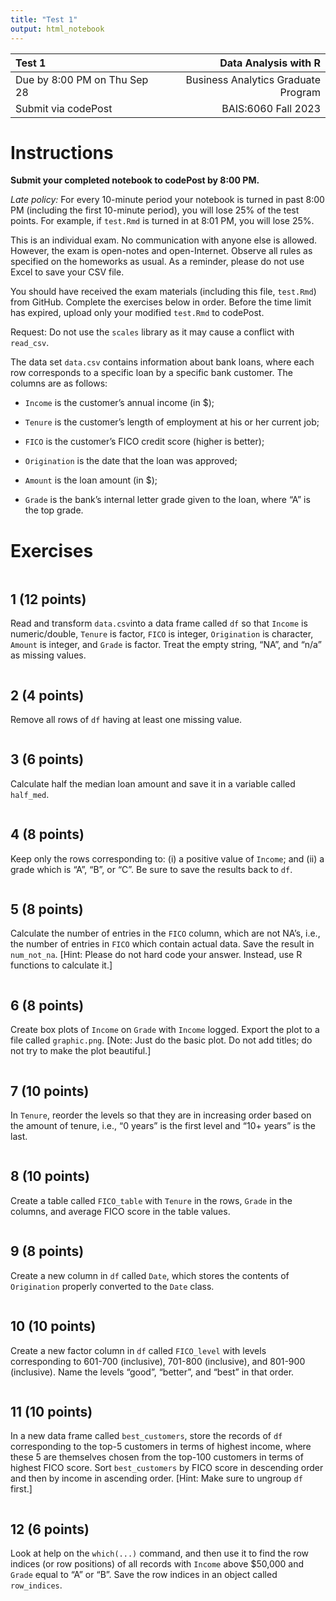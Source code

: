 ---
title: "Test 1"
output: html_notebook
---

| Test 1                         |                Data Analysis with R |
| :---                           |                                ---: |
| Due by 8:00 PM on Thu Sep 28   | Business Analytics Graduate Program |
| Submit via codePost            |                 BAIS:6060 Fall 2023 |

# Instructions

**Submit your completed notebook to codePost by 8:00 PM.**

*Late policy:* For every 10-minute period your notebook is turned in
past 8:00 PM (including the first 10-minute period), you will lose 25%
of the test points. For example, if `test.Rmd` is turned in at 8:01 PM,
you will lose 25%.

This is an individual exam. No communication with anyone else is
allowed. However, the exam is open-notes and open-Internet. Observe all
rules as specified on the homeworks as usual. As a reminder, please do
not use Excel to save your CSV file.

You should have received the exam materials (including this file,
`test.Rmd`) from GitHub. Complete the exercises below in order. Before the
time limit has expired, upload only your modified `test.Rmd` to codePost.

Request: Do not use the `scales` library as it may cause a conflict with
`read_csv`.

The data set `data.csv` contains information about bank loans, where each
row corresponds to a specific loan by a specific bank customer. The columns
are as follows:

- `Income` is the customer's annual income (in $);

- `Tenure` is the customer's length of employment at his or her current job;

- `FICO` is the customer's FICO credit score (higher is better);

- `Origination` is the date that the loan was approved;

- `Amount` is the loan amount (in $);
 
- `Grade` is the bank's internal letter grade given to the loan, where
"A" is the top grade.

# Exercises

```{r}

```

## 1 (12 points)

Read and transform `data.csv `into a data frame called `df` so that
`Income` is numeric/double, `Tenure` is factor, `FICO` is integer,
`Origination` is character, `Amount` is integer, and `Grade` is factor.
Treat the empty string, "NA", and "n/a" as missing values.

```{r}

```

## 2 (4 points)

Remove all rows of `df` having at least one missing value.

```{r}

```

## 3 (6 points)

Calculate half the median loan amount and save it in a variable called
`half_med`.

```{r}

```

## 4 (8 points)

Keep only the rows corresponding to: (i) a positive value of `Income`;
and (ii) a grade which is "A", "B", or "C". Be sure to save the results
back to `df`.

```{r}

```

## 5 (8 points)

Calculate the number of entries in the `FICO` column, which are not
NA's, i.e., the number of entries in `FICO` which contain actual data.
Save the result in `num_not_na`. [Hint: Please do not hard code your
answer. Instead, use R functions to calculate it.]

```{r}

```

## 6 (8 points)

Create box plots of `Income` on `Grade` with `Income` logged. Export the
plot to a file called `graphic.png`. [Note: Just do the basic plot. Do
not add titles; do not try to make the plot beautiful.]

```{r}

```

## 7 (10 points)

In `Tenure`, reorder the levels so that they are in increasing order
based on the amount of tenure, i.e., "0 years" is the first level and
"10+ years" is the last.

```{r}

```

## 8 (10 points)

Create a table called `FICO_table` with `Tenure` in the rows, `Grade` in
the columns, and average FICO score in the table values.

```{r}

```

## 9 (8 points)

Create a new column in `df` called `Date`, which stores the contents of
`Origination` properly converted to the `Date` class.

```{r}

```

## 10 (10 points)

Create a new factor column in `df` called `FICO_level` with levels
corresponding to 601-700 (inclusive), 701-800 (inclusive), and 801-900
(inclusive). Name the levels "good", "better", and "best" in that order.

```{r}

```

## 11 (10 points)

In a new data frame called `best_customers`, store the records of `df`
corresponding to the top-5 customers in terms of highest income, where
these 5 are themselves chosen from the top-100 customers in terms of
highest FICO score. Sort `best_customers` by FICO score in descending
order and then by income in ascending order. [Hint: Make sure to ungroup
`df` first.]

```{r}

```

## 12 (6 points)

Look at help on the `which(...)` command, and then use it to find the
row indices (or row positions) of all records with `Income` above
$50,000 and `Grade` equal to "A" or "B". Save the row indices in an
object called `row_indices`.

```{r}

```
